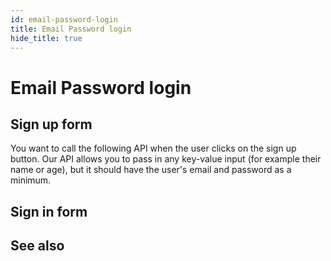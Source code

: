 ```yaml
---
id: email-password-login
title: Email Password login
hide_title: true
---
```


# Email Password login

## Sign up form

You want to call the following API when the user clicks on the sign up button. Our API allows you to pass in any key-value input (for example their name or age), but it should have the user's email and password as a minimum.

## Sign in form

## See also

